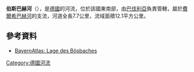 {{Onesource|time=2020-11-13T13:15:15+00:00}}
{{Coord|49.047398|N|10.971715|E|display=title}}

'''伯斯巴赫河'''（{{lang-de|Bösbach}}），是[[德國|德國]]的河流，位於該國東南部，由[[巴伐利亞|巴伐利亞]]負責管轄，屬於[[費爾希巴赫河|費爾希巴赫河]]的支流，河道全長7.7公里，流域面積12.1平方公里。

==參考資料==
* [http://geoportal.bayern.de/bayernatlas/default?lon=4426967.5&lat=5434181.0&zoom=9&base=951 BayernAtlas: Lage des Bösbaches]

{{Germany-geo-stub}}
[[Category:德國河流|Category:德國河流]]